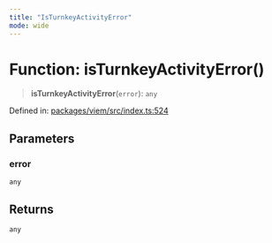 ```yaml
---
title: "IsTurnkeyActivityError"
mode: wide
---
```

  
# Function: isTurnkeyActivityError()

> **isTurnkeyActivityError**(`error`): `any`

Defined in: [packages/viem/src/index.ts:524](https://github.com/tkhq/sdk/blob/d88b5e1f9a6cca8e54e61f8a127aa90fcebeaa2e/packages/viem/src/index.ts#L524)

## Parameters

### error

`any`

## Returns

`any`
